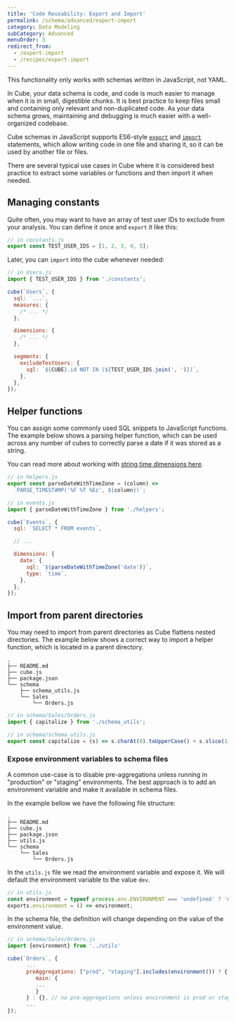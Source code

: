 ```yaml
---
title: 'Code Reusability: Export and Import'
permalink: /schema/advanced/export-import
category: Data Modeling
subCategory: Advanced
menuOrder: 3
redirect_from:
  - /export-import
  - /recipes/export-import
---
```


<InfoBox>

This functionality only works with schemas written in JavaScript, not YAML.

</InfoBox>

In Cube, your data schema is code, and code is much easier to manage when it
is in small, digestible chunks. It is best practice to keep files small and
containing only relevant and non-duplicated code. As your data schema grows,
maintaining and debugging is much easier with a well-organized codebase.

Cube schemas in JavaScript supports ES6-style [`export`][mdn-js-es6-export] and
[`import`][mdn-js-es6-import] statements, which allow writing code in one file
and sharing it, so it can be used by another file or files.

There are several typical use cases in Cube where it is considered best
practice to extract some variables or functions and then import it when needed.

## Managing constants

Quite often, you may want to have an array of test user IDs to exclude from your
analysis. You can define it once and `export` it like this:

```javascript
// in constants.js
export const TEST_USER_IDS = [1, 2, 3, 4, 5];
```

Later, you can `import` into the cube whenever needed:

```javascript
// in Users.js
import { TEST_USER_IDS } from './constants';

cube(`Users`, {
  sql: `...`,
  measures: {
    /* ... */
  },

  dimensions: {
    /* ... */
  },

  segments: {
    excludeTestUsers: {
      sql: `${CUBE}.id NOT IN (${TEST_USER_IDS.join(', ')})`,
    },
  },
});
```

## Helper functions

You can assign some commonly used SQL snippets to JavaScript functions. The
example below shows a parsing helper function, which can be used across any
number of cubes to correctly parse a date if it was stored as a string.

You can read more about working with [string time dimensions
here][ref-schema-string-time-dims].

```javascript
// in helpers.js
export const parseDateWithTimeZone = (column) =>
  `PARSE_TIMESTAMP('%F %T %Ez', ${column})`;
```

```javascript
// in events.js
import { parseDateWithTimeZone } from './helpers';

cube(`Events`, {
  sql: `SELECT * FROM events`,

  // ...

  dimensions: {
    date: {
      sql: `${parseDateWithTimeZone('date')}`,
      type: `time`,
    },
  },
});
```

## Import from parent directories

You may need to import from parent directories as Cube flattens nested directories.
The example below shows a correct way to import a helper function, which is located in a parent directory.

```shell
.
├── README.md
├── cube.js
├── package.json
└── schema
    ├── schema_utils.js
    └── Sales
        └── Orders.js
```

```javascript
// in schema/Sales/Orders.js
import { capitalize } from './schema_utils';
```

```javascript
// in schema/schema_utils.js
export const capitalize = (s) => s.charAt(0).toUpperCase() + s.slice(1);
```

### Expose environment variables to schema files

A common use-case is to disable pre-aggregations unless running in "production" or "staging" environments.
The best approach is to add an environment variable and make it available in schema files.

In the example bellow we have the following file structure:
```shell
.
├── README.md
├── cube.js
├── package.json
├── utils.js
└── schema
    └── Sales
        └── Orders.js
```
In the `utils.js` file we read the environment variable and expose it. We will default the environment variable to the value `dev`.
```javascript
// in utils.js
const environment = typeof process.env.ENVIRONMENT === 'undefined' ? 'dev' : process.env.ENVIRONMENT.toLowerCase();
exports.environment = () => environment;
```
In the schema file, the definition will change depending on the value of the environment value.
```javascript
// in schema/Sales/Orders.js
import {environment} from '../utils'

cube(`Orders`, {
      ...
      preAggregations: ["prod", "staging"].includes(environment()) ? {
         main: {
         ...
         }
      } : {}, // no pre-aggregations unless environment is prod or stagging.
      ...
});
```




[mdn-js-es6-export]:
  https://developer.mozilla.org/en-US/docs/web/javascript/reference/statements/export
[mdn-js-es6-import]:
  https://developer.mozilla.org/en-US/docs/Web/JavaScript/Reference/Statements/import
[ref-schema-string-time-dims]:
  /schema/fundamentals/additional-concepts#string-time-dimensions
